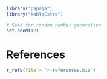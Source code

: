 
```r
library("papaja")
library("kableExtra")
```

```r
# Seed for random number generation
set.seed(42)
```

\setlength\extrarowheight{-2pt}

\begin{table}[1]
\caption{My caption}
\label{my-label}
\begin{tabular}{llllll}

Taxonomy     & Domains                & Facets                 & Reliability & Validity & No. of items \\
\midrule
HEXACO       &                        &                        &             &          & 200,100,60   \\
             & Humility               & Sincerity              & 0.66        &          &              \\
             &                        & Fairness               & 0.76        &          &              \\
             &                        & Greed Avoidance        & 0.81        &          &              \\
             &                        & Modesty                & 0.68        &          &              \\
             & Emotionality           & Fearfulness            & 0.7         &          &              \\
             &                        & Anxiety                & 0.64        &          &              \\
             &                        & Dependence             & 0.8         &          &              \\
             &                        & Sentimentality         & 0.7         &          &              \\
             & Extraversion           & Social Self-Esteem     & 0.67        &          &              \\
             &                        & Social Boldness        & 0.76        &          &              \\
             &                        & Sociability            & 0.71        &          &              \\
             &                        & Liveliness             & 0.76        &          &              \\
             & Agreeableness          & Forgivingness          & 0.74        &          &              \\
             &                        & Gentleness             & 0.66        &          &              \\
             &                        & Flexibility            & 0.61        &          &              \\
             &                        & Patience               & 0.79        &          &              \\
             & Conscientiousness      & Organization           & 0.74        &          &              \\
             &                        & Diligence              & 0.7         &          &              \\
             &                        & Perfectionism          & 0.69        &          &              \\
             &                        & Prudence               & 0.69        &          &              \\
             & Openness               & Aesthetic              & 0.66        &          &              \\
             &                        & Inquisitiveness        & 0.66        &          &              \\
             &                        & Creativity             & 0.75        &          &              \\
             &                        & Unconventionality      & 0.52        &          &              \\
\end{tabular}
\end{table}


\begin{table}[1]
\centering
\caption{My caption}
\label{my-label}
\begin{tabular}{llllll}
Taxonomy & Domains           & Facets               & Reliability & Validity & No. of items \\
\midrule
NEO-PI-r &                   &                      &             &          & 240          \\
         & Neuroticism       & Anxiety              & 0.78        &          &              \\
         &                   & Angry Hostility      & 0.75        &          &              \\
         &                   & Depression           & 0.81        &          &              \\
         &                   & Self-Consciousness   & 0.68        &          &              \\
         &                   & Impulsiveness        & 0.7         &          &              \\
         &                   & Vulnerability        & 0.77        &          &              \\
         & Extraversion      & Warmth               & 0.73        &          &              \\
         &                   & Gregariousness       & 0.72        &          &              \\
         &                   & Assertiveness        & 0.77        &          &              \\
         &                   & Activity             & 0.63        &          &              \\
         &                   & Excitement Seeking   & 0.65        &          &              \\
         &                   & Positive Emotions    & 0.73        &          &              \\
         & Openness          & Fantasy              & 0.76        &          &              \\
         &                   & Aesthetics           & 0.76        &          &              \\
         &                   & Feelings             & 0.66        &          &              \\
         &                   & Actions              & 0.58        &          &              \\
         &                   & Ideas                & 0.8         &          &              \\
         &                   & Values               & 0.67        &          &              \\
         & Agreeableness     & Trust                & 0.79        &          &              \\
         &                   & Straightforwardness  & 0.71        &          &              \\
         &                   & Altruism             & 0.75        &          &              \\
         &                   & Compliance           & 0.59        &          &              \\
         &                   & Modesty              & 0.67        &          &              \\
         &                   & Tender-Mindedness    & 0.56        &          &              \\
         & Conscientiousness & Competence           & 0.67        &          &              \\
         &                   & Order                & 0.66        &          &              \\
         &                   & Dutifulness          & 0.62        &          &              \\
         &                   & Achievement Striving & 0.67        &          &              \\
         &                   & Self-Discipline      & 0.75        &          &              \\
         &                   & Deliberation         & 0.71        &          &             
\end{tabular}
\end{table}


\begin{table}[]
\centering
\caption{My caption}
\label{my-label}
\begin{tabular}{llllll}
Taxonomy & Domains               & Facets                 & Reliability & Validity & No. of items \\
BFI-2    &                       &                        & *           &          & 60           \\
         & Extraversion          &                        &             &          &              \\
         &                       & Sociability            & 0.83        &          &              \\
         &                       & Assertiveness          & 0.8         &          &              \\
         &                       & Energy level           & 0.74        &          &              \\
         & Agreeableness         &                        &             &          &              \\
         &                       & Compassion             & 0.68        &          &              \\
         &                       & Respectfulness         & 0.66        &          &              \\
         &                       & Trust                  & 0.75        &          &              \\
         & Conscientiousness     &                        &             &          &              \\
         &                       & Organization           & 0.76        &          &              \\
         &                       & Productiveness         & 0.74        &          &              \\
         &                       & Responsability         & 0.68        &          &              \\
         & Negative Emotionality &                        &             &          &              \\
         &                       & Anxiety                & 0.79        &          &              \\
         &                       & Depression             & 0.74        &          &              \\
         &                       & Emotional Volatility   & 0.7         &          &              \\
         & Open-mindedness       &                        &             &          &              \\
         &                       & Intellectual curiosity & 0.78        &          &              \\
         &                       & Aesthetic Sensitivity  & 0.67        &          &              \\
         &                       & Creative Imagination   & 0.67        &          &             
\end{tabular}
\end{table}




\begin{table}[1]
\begin{tabular}{llllll}
Taxonomy     & Domains                & Facets               & Reliability & Validity & No. of items \\
\midrule
IPIP-NEO-120 &                        &                      &             &          & 120          \\
             & Neuroticism            & Anxiety              & 0.78        &          &              \\
             &                        & Anger                & 0.87        &          &              \\
             &                        & Depression           & 0.85        &          &              \\
             &                        & Self-Consciousness   & 0.74        &          &              \\
             &                        & Inmoderation         & 0.72        &          &              \\
             &                        & Vulnerability        & 0.76        &          &              \\
             & Extraversion           & Friendliness         & 0.81        &          &              \\
             &                        & Gregariousness       & 0.79        &          &              \\
             &                        & Assertiveness        & 0.85        &          &              \\
             &                        & Activity Level       & 0.71        &          &              \\
             &                        & Excitement Seeking   & 0.77        &          &              \\
             &                        & Cheerfulness         & 0.8         &          &              \\
             & Openness to Experience & Imagination          & 0.83        &          &              \\
             &                        & Artistic interests   & 0.76        &          &              \\
             &                        & Emotionality         & 0.69        &          &              \\
             &                        & Adventurousness      & 0.72        &          &              \\
             &                        & Intellect            & 0.75        &          &              \\
             &                        & Liberalism           & 0.64        &          &              \\
             & Agreeableness          & Trust                & 0.86        &          &              \\
             &                        & Morality             & 0.76        &          &              \\
             &                        & Altruism             & 0.76        &          &              \\
             &                        & Cooperation          & 0.73        &          &              \\
             &                        & Modesty              & 0.76        &          &              \\
             &                        & Sympathy             & 0.72        &          &              \\
             & Conscientiousness      & Self-Efficacy        & 0.63        &          &              \\
             &                        & Orderliness          & 0.83        &          &              \\
             &                        & Dutifulness          & 0.69        &          &              \\
             &                        & Achievement-striving & 0.8         &          &              \\
             &                        & Self-Discipline      & 0.73        &          &              \\
             &                        & Cautiousness         & 0.87        &          &             
\end{tabular}
\end{table}



# References
```r
r_refs(file = "r-references.bib")
```

\begingroup
\setlength{\parindent}{-0.5in}
\setlength{\leftskip}{0.5in}

<div id = "refs"></div>
\endgroup
